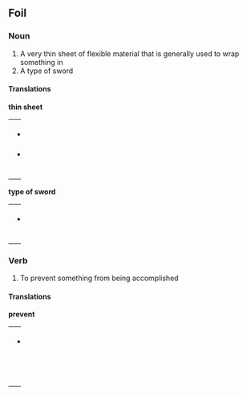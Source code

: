 ==Foil==

===Noun===

#A very thin sheet of flexible material that is generally used to wrap something in
#A type of sword

====Translations====

'''thin sheet'''
{| border=0  width=100%
|-
|bgcolor="#FFFFE0" valign=top width=48%|
*[[Finnish]]: [[folio]]
*German: [[Folie]] ''n''
|}

'''type of sword'''
{| border=0  width=100%
|-
|bgcolor="#FFFFE0" valign=top width=48%|
*[[Finnish]]: [[floretti]]
|}
===Verb===

#To prevent something from being accomplished

====Translations====
'''prevent'''
{| border=0  width=100%
|-
|bgcolor="#FFFFE0" valign=top width=48%|
*[[Finnish]]: [[estää]], [[pilata]] (pilata suunnitelma)
|}